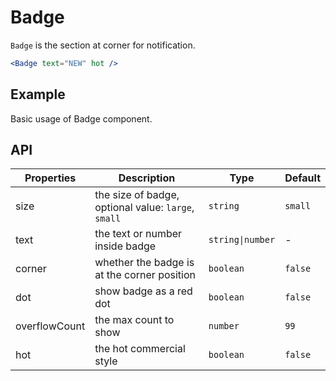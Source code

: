 # Badge

`Badge` is the section at corner for notification.

```jsx
<Badge text="NEW" hot />
```

## Example

Basic usage of Badge component.

<Demo src="./demo/Example.tsx" />

## API

Properties | Description | Type | Default
-----------|------------|------|--------
| size | the size of badge, optional value: `large`, `small` | `string` | `small` |
| text | the text or number inside badge | `string\|number` | - |
| corner | whether the badge is at the corner position | `boolean` | `false` |
| dot | show badge as a red dot | `boolean` | `false` |
| overflowCount | the max count to show | `number` | `99` |
| hot | the hot commercial style | `boolean` | `false` |
